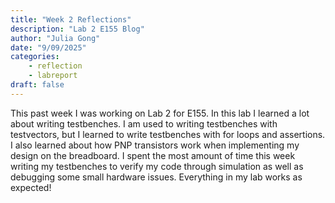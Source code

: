 ```yaml
---
title: "Week 2 Reflections"
description: "Lab 2 E155 Blog"
author: "Julia Gong"
date: "9/09/2025"
categories:
    - reflection
    - labreport
draft: false
---
```

This past week I was working on Lab 2 for E155. In this lab I learned a lot about writing testbenches. I am used to writing testbenches with testvectors, but I learned to write testbenches with for loops and assertions. I also learned about how PNP transistors work when implementing my design on the breadboard. I spent the most amount of time this week writing my testbenches to verify my code through simulation as well as debugging some small hardware issues. Everything in my lab works as expected!